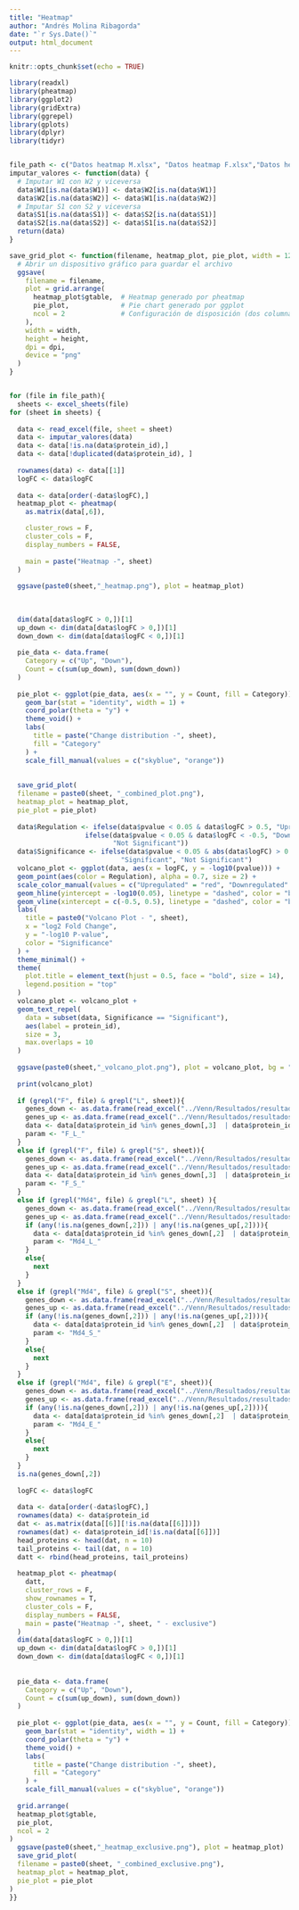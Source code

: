 ```yaml
---
title: "Heatmap"
author: "Andrés Molina Ribagorda"
date: "`r Sys.Date()`"
output: html_document
---
```


```r
knitr::opts_chunk$set(echo = TRUE)
```


````r
library(readxl)
library(pheatmap)
library(ggplot2)
library(gridExtra)
library(ggrepel)
library(gplots)
library(dplyr)
library(tidyr)


file_path <- c("Datos heatmap M.xlsx", "Datos heatmap F.xlsx","Datos heatmap Md4.xlsx")
imputar_valores <- function(data) {
  # Imputar W1 con W2 y viceversa
  data$W1[is.na(data$W1)] <- data$W2[is.na(data$W1)]
  data$W2[is.na(data$W2)] <- data$W1[is.na(data$W2)]
  # Imputar S1 con S2 y viceversa
  data$S1[is.na(data$S1)] <- data$S2[is.na(data$S1)]
  data$S2[is.na(data$S2)] <- data$S1[is.na(data$S2)]
  return(data)
}

save_grid_plot <- function(filename, heatmap_plot, pie_plot, width = 12, height = 6, dpi = 300) {
  # Abrir un dispositivo gráfico para guardar el archivo
  ggsave(
    filename = filename,
    plot = grid.arrange(
      heatmap_plot$gtable,  # Heatmap generado por pheatmap
      pie_plot,             # Pie chart generado por ggplot
      ncol = 2              # Configuración de disposición (dos columnas)
    ),
    width = width,
    height = height,
    dpi = dpi,
    device = "png"
  )
}


for (file in file_path){
  sheets <- excel_sheets(file)
for (sheet in sheets) {
  
  data <- read_excel(file, sheet = sheet)
  data <- imputar_valores(data)
  data <- data[!is.na(data$protein_id),]
  data <- data[!duplicated(data$protein_id), ]
  
  rownames(data) <- data[[1]]
  logFC <- data$logFC
  
  data <- data[order(-data$logFC),]          
  heatmap_plot <- pheatmap(
    as.matrix(data[,6]),

    cluster_rows = F,
    cluster_cols = F,
    display_numbers = FALSE,
    
    main = paste("Heatmap -", sheet)
  )
  
  ggsave(paste0(sheet,"_heatmap.png"), plot = heatmap_plot)
  
  
  
  dim(data[data$logFC > 0,])[1]
  up_down <- dim(data[data$logFC > 0,])[1] 
  down_down <- dim(data[data$logFC < 0,])[1] 
  
  pie_data <- data.frame(
    Category = c("Up", "Down"),
    Count = c(sum(up_down), sum(down_down))
  )
  
  pie_plot <- ggplot(pie_data, aes(x = "", y = Count, fill = Category)) +
    geom_bar(stat = "identity", width = 1) +
    coord_polar(theta = "y") +
    theme_void() +
    labs(
      title = paste("Change distribution -", sheet),
      fill = "Category"
    ) +
    scale_fill_manual(values = c("skyblue", "orange"))
  
  
  save_grid_plot(
  filename = paste0(sheet, "_combined_plot.png"),
  heatmap_plot = heatmap_plot,
  pie_plot = pie_plot)
  
  data$Regulation <- ifelse(data$pvalue < 0.05 & data$logFC > 0.5, "Upregulated",
                   ifelse(data$pvalue < 0.05 & data$logFC < -0.5, "Downregulated", 
                          "Not Significant"))
  data$Significance <- ifelse(data$pvalue < 0.05 & abs(data$logFC) > 0.5,
                            "Significant", "Not Significant")
  volcano_plot <- ggplot(data, aes(x = logFC, y = -log10(pvalue))) +
  geom_point(aes(color = Regulation), alpha = 0.7, size = 2) +
  scale_color_manual(values = c("Upregulated" = "red", "Downregulated" = "blue", "Not Significant" = "gray")) +
  geom_hline(yintercept = -log10(0.05), linetype = "dashed", color = "blue", size = 0.5) +
  geom_vline(xintercept = c(-0.5, 0.5), linetype = "dashed", color = "blue", size = 0.5) +
  labs(
    title = paste0("Volcano Plot - ", sheet), 
    x = "log2 Fold Change",
    y = "-log10 P-value",
    color = "Significance"
  ) +
  theme_minimal() +
  theme(
    plot.title = element_text(hjust = 0.5, face = "bold", size = 14),
    legend.position = "top"
  )
  volcano_plot <- volcano_plot +
  geom_text_repel(
    data = subset(data, Significance == "Significant"),
    aes(label = protein_id),
    size = 3,
    max.overlaps = 10
  )
  
  ggsave(paste0(sheet,"_volcano_plot.png"), plot = volcano_plot, bg = "white")
  
  print(volcano_plot)
  
  if (grepl("F", file) & grepl("L", sheet)){
    genes_down <- as.data.frame(read_excel("../Venn/Resultados/resultados_Down_L_id.xlsx"))
    genes_up <- as.data.frame(read_excel("../Venn/Resultados/resultados_Up_L_id.xlsx"))
    data <- data[data$protein_id %in% genes_down[,3]  | data$protein_id %in% genes_up[,3],]
    param <- "F_L_"
  }
  else if (grepl("F", file) & grepl("S", sheet)){
    genes_down <- as.data.frame(read_excel("../Venn/Resultados/resultados_Down_S_id.xlsx"))
    genes_up <- as.data.frame(read_excel("../Venn/Resultados/resultados_Up_S_id.xlsx"))
    data <- data[data$protein_id %in% genes_down[,3]  | data$protein_id %in% genes_up[,3],]
    param <- "F_S_"
  }
  else if (grepl("Md4", file) & grepl("L", sheet) ){
    genes_down <- as.data.frame(read_excel("../Venn/Resultados/resultados_Down_L_id.xlsx"))
    genes_up <- as.data.frame(read_excel("../Venn/Resultados/resultados_Up_L_id.xlsx"))
    if (any(!is.na(genes_down[,2])) | any(!is.na(genes_up[,2]))){
      data <- data[data$protein_id %in% genes_down[,2]  | data$protein_id %in% genes_up[,2],]
      param <- "Md4_L_"
    }
    else{
      next
    }
  }
  else if (grepl("Md4", file) & grepl("S", sheet)){
    genes_down <- as.data.frame(read_excel("../Venn/Resultados/resultados_Down_S_id_nc.xlsx"))
    genes_up <- as.data.frame(read_excel("../Venn/Resultados/resultados_Up_S_id_nc.xlsx"))
    if (any(!is.na(genes_down[,2])) | any(!is.na(genes_up[,2]))){
      data <- data[data$protein_id %in% genes_down[,2]  | data$protein_id %in% genes_up[,2],]
      param <- "Md4_S_"
    }
    else{
      next
    }
  }
  else if (grepl("Md4", file) & grepl("E", sheet)){
    genes_down <- as.data.frame(read_excel("../Venn/Resultados/resultados_Down_E_id.xlsx"))
    genes_up <- as.data.frame(read_excel("../Venn/Resultados/resultados_Up_E_id.xlsx"))
    if (any(!is.na(genes_down[,2])) | any(!is.na(genes_up[,2]))){
      data <- data[data$protein_id %in% genes_down[,2]  | data$protein_id %in% genes_up[,2],]
      param <- "Md4_E_"
    }
    else{
      next
    }
  }
  is.na(genes_down[,2])
  
  logFC <- data$logFC
  
  data <- data[order(-data$logFC),] 
  rownames(data) <- data$protein_id
  dat <- as.matrix(data[[6]][!is.na(data[[6]])])
  rownames(dat) <- data$protein_id[!is.na(data[[6]])]
  head_proteins <- head(dat, n = 10)
  tail_proteins <- tail(dat, n = 10)
  datt <- rbind(head_proteins, tail_proteins)
  
  heatmap_plot <- pheatmap(
    datt,
    cluster_rows = F,
    show_rownames = T,
    cluster_cols = F,
    display_numbers = FALSE,
    main = paste("Heatmap -", sheet, " - exclusive")
  )
  dim(data[data$logFC > 0,])[1]
  up_down <- dim(data[data$logFC > 0,])[1] 
  down_down <- dim(data[data$logFC < 0,])[1] 
  
  
  pie_data <- data.frame(
    Category = c("Up", "Down"),
    Count = c(sum(up_down), sum(down_down))
  )
  
  pie_plot <- ggplot(pie_data, aes(x = "", y = Count, fill = Category)) +
    geom_bar(stat = "identity", width = 1) +
    coord_polar(theta = "y") +
    theme_void() +
    labs(
      title = paste("Change distribution -", sheet),
      fill = "Category"
    ) +
    scale_fill_manual(values = c("skyblue", "orange"))
  
  grid.arrange(
  heatmap_plot$gtable, 
  pie_plot,            
  ncol = 2             
)
  ggsave(paste0(sheet,"_heatmap_exclusive.png"), plot = heatmap_plot)
  save_grid_plot(
  filename = paste0(sheet, "_combined_exclusive.png"),
  heatmap_plot = heatmap_plot,
  pie_plot = pie_plot
)
}}

````
